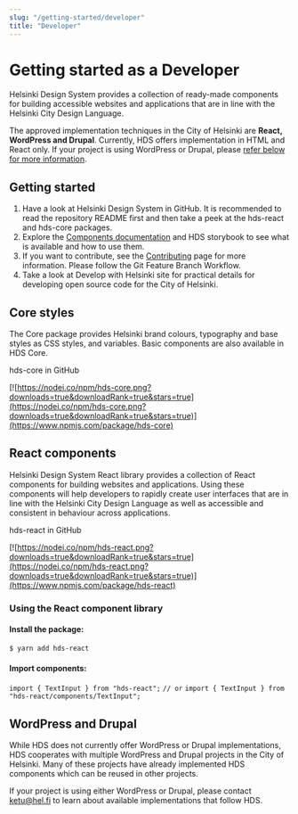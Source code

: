 ```yaml
---
slug: "/getting-started/developer"
title: "Developer"
---
```



# Getting started as a Developer

<LargeParagraph>
  Helsinki Design System provides a collection of ready-made components for building accessible websites and applications that are in line with the Helsinki City Design Language.
</LargeParagraph>

The approved implementation techniques in the City of Helsinki are **React, WordPress and Drupal**. Currently, HDS offers implementation in HTML and React only. If your project is using WordPress or Drupal, please [refer below for more information](#wordpress-and-drupal).

## Getting started

1. Have a look at <Link size="M" href="https://github.com/City-of-Helsinki/helsinki-design-system" external>Helsinki Design System in GitHub</Link>. It is recommended to read the <Link size="M" href="https://github.com/City-of-Helsinki/helsinki-design-system/blob/master/packages/react/README.md" external>repository README</Link> first and then take a peek at the <Link size="M" href="https://github.com/City-of-Helsinki/helsinki-design-system/tree/master/packages/react" external>hds-react</Link> and <Link size="M" href="https://github.com/City-of-Helsinki/helsinki-design-system/tree/master/packages/core" external>hds-core</Link> packages.
2. Explore the [Components documentation](/components "Components") and <Link size="M" href="https://city-of-helsinki.github.io/helsinki-design-system/storybook/core/">HDS storybook</Link> to see what is available and how to use them.
3. If you want to contribute, see the [Contributing](/contributing/before-contributing "Contributing") page for more information. Please follow the <Link size="M" href="https://www.atlassian.com/git/tutorials/comparing-workflows/feature-branch-workflow" external>Git Feature Branch Workflow</Link>.
4. Take a look at <Link size="M" href="https://dev.hel.fi/" external>Develop with Helsinki site</Link> for practical details for developing open source code for the City of Helsinki.

## Core styles
The Core package provides Helsinki brand colours, typography and base styles as CSS styles, and variables. Basic components are also available in HDS Core.

<Link size="M" href="https://github.com/City-of-Helsinki/helsinki-design-system/tree/master/packages/core" external>hds-core in GitHub</Link>

[![https://nodei.co/npm/hds-core.png?downloads=true&downloadRank=true&stars=true](https://nodei.co/npm/hds-core.png?downloads=true&downloadRank=true&stars=true)](https://www.npmjs.com/package/hds-core)

## React components
Helsinki Design System React library provides a collection of React components for building websites and applications. Using these components will help developers to rapidly create user interfaces that are in line with the Helsinki City Design Language as well as accessible and consistent in behaviour across applications.

<Link size="M" href="https://github.com/City-of-Helsinki/helsinki-design-system/tree/master/packages/react" external>hds-react in GitHub</Link>

[![https://nodei.co/npm/hds-react.png?downloads=true&downloadRank=true&stars=true](https://nodei.co/npm/hds-react.png?downloads=true&downloadRank=true&stars=true)](https://www.npmjs.com/package/hds-react)

### Using the React component library

#### Install the package:

`$ yarn add hds-react`

#### Import components:

`import { TextInput } from "hds-react";`
`// or`
`import { TextInput } from "hds-react/components/TextInput";`

## WordPress and Drupal
While HDS does not currently offer WordPress or Drupal implementations, HDS cooperates with multiple WordPress and Drupal projects in the City of Helsinki. Many of these projects have already implemented HDS components which can be reused in other projects.

If your project is using either WordPress or Drupal, please contact [ketu@hel.fi](mailto:ketu@hel.fi) to learn about available implementations that follow HDS.

